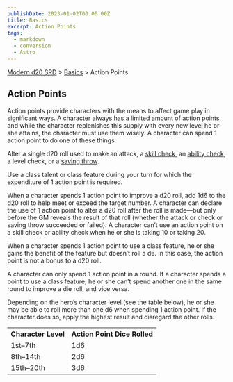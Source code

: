 ```yaml
---
publishDate: 2023-01-02T00:00:00Z
title: Basics
excerpt: Action Points
tags:
  - markdown
  - conversion
  - Astro
---
```


[Modern d20 SRD](/#modernD20) > [Basics](modern-d20-srd-basics-index) > Action Points

## Action Points

Action points provide characters with the means to affect game play in
significant ways. A character always has a limited amount of action points,
and while the character replenishes this supply with every new level he or she
attains, the character must use them wisely. A character can spend 1 action
point to do one of these things:

Alter a single d20 roll used to make an attack, a [skill check](modern-d20-srd-skills-skill-basics-php#skill-check-index), an [ability check](modern-d20-srd-basics-ability-scores), a level check, or a [saving throw](modern-d20-srd-basics-saving-throws).

Use a class talent or class feature during your turn for which the expenditure
of 1 action point is required.

When a character spends 1 action point to improve a d20 roll, add 1d6 to the
d20 roll to help meet or exceed the target number. A character can declare the
use of 1 action point to alter a d20 roll after the roll is made—but only
before the GM reveals the result of that roll (whether the attack or check or
saving throw succeeded or failed). A character can’t use an action point on a
skill check or ability check when he or she is taking 10 or taking 20.

When a character spends 1 action point to use a class feature, he or she gains
the benefit of the feature but doesn’t roll a d6. In this case, the action
point is not a bonus to a d20 roll.

A character can only spend 1 action point in a round. If a character spends a
point to use a class feature, he or she can’t spend another one in the same
round to improve a die roll, and vice versa.

Depending on the hero’s character level (see the table below), he or she may
be able to roll more than one d6 when spending 1 action point. If the
character does so, apply the highest result and disregard the other rolls.


<table> <tr><th>Character Level</th><th>Action Point Dice Rolled</th></tr> <tr><td>1st–7th</td><td>1d6</td></tr> <tr class="shaded"><td>8th–14th</td><td>2d6</td></tr> <tr><td>15th–20th</td><td>3d6</td></tr> </table>



